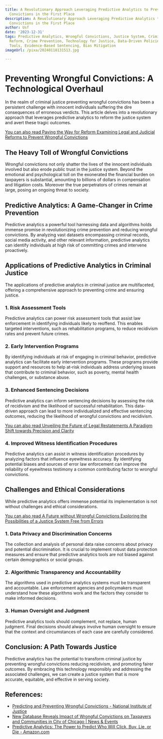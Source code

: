 ```yaml
---
title: A Revolutionary Approach Leveraging Predictive Analytics to Prevent Wrongful
  Convictions in the First Place
description: A Revolutionary Approach Leveraging Predictive Analytics to Prevent Wrongful
  Convictions in the First Place
author: Usf
date: '2023-12-31'
tags: Predictive Analytics, Wrongful Convictions, Justice System, Criminal Justice
  Reform, Crime Prevention, Technology for Justice, Data-Driven Policing, Risk Assessment
  Tools, Evidence-Based Sentencing, Bias Mitigation
imageUrl: /pixa/20240118131513.jpg

---
```

# Preventing  Wrongful Convictions: A Technological Overhaul

In the realm of criminal justice preventing wrongful convictions has been a persistent challenge with innocent individuals suffering the dire consequences of erroneous  verdicts. This article delves into a revolutionary approach that leverages predictive analytics to reform the justice system and avert these tragic outcomes.

[You can also read Paving the Way for Reform Examining Legal and Judicial Reforms to Prevent Wrongful Convictions](Paving%20the%20Way%20for%20Reform%20Examining%20Legal%20and%20Judicial%20Reforms%20to%20Prevent%20Wrongful%20Convictions)


## The Heavy Toll of Wrongful Convictions

Wrongful  convictions not only shatter the  lives of the innocent individuals involved but also erode public trust in the justice system. Beyond the emotional and psychological toll on the exonerated the financial burden on  taxpayers  is substantial, amounting to billions of dollars in compensation and litigation costs. Moreover the true perpetrators of crimes remain at large,  posing  an ongoing threat to  society.

## Predictive Analytics: A Game-Changer  in Crime Prevention

Predictive analytics a powerful tool harnessing data and algorithms holds immense promise in revolutionizing crime prevention and reducing wrongful convictions. By analyzing vast  datasets encompassing criminal records, social media activity, and other relevant information, predictive analytics can identify individuals at high  risk  of committing crimes and intervene proactively.

## Applications of Predictive Analytics in Criminal Justice

The applications of predictive analytics in criminal justice are multifaceted,  offering a comprehensive approach to preventing crime and ensuring justice.

###  1. Risk  Assessment Tools

Predictive analytics can  power risk assessment tools that assist law enforcement in identifying individuals likely to reoffend. This enables targeted  interventions, such as rehabilitation  programs, to reduce  recidivism rates and  prevent future crimes.

### 2. Early Intervention  Programs

By identifying individuals at  risk of engaging in criminal  behavior, predictive analytics can facilitate early  intervention  programs. These programs  provide  support and resources to help at-risk individuals address underlying  issues that contribute to criminal behavior, such as poverty, mental health challenges, or substance abuse.

### 3. Enhanced Sentencing Decisions

Predictive analytics can inform sentencing decisions by assessing the risk of  recidivism and the likelihood of successful rehabilitation. This data-driven approach can lead  to more individualized and effective sentencing outcomes, reducing the  likelihood of  wrongful convictions and recidivism.

[You can also read Unveiling the Future of Legal Restatements A Paradigm Shift towards Precision and Clarity](Unveiling%20the%20Future%20of%20Legal%20Restatements%20A%20Paradigm%20Shift%20towards%20Precision%20and%20Clarity)


### 4. Improved Witness Identification Procedures

Predictive analytics  can assist in witness identification procedures  by  analyzing factors that influence eyewitness accuracy. By identifying potential biases and sources of error law  enforcement can improve the reliability of eyewitness  testimony  a common contributing factor to wrongful convictions.

##  Challenges and Ethical Considerations

While predictive analytics offers immense potential its implementation is  not without challenges and ethical considerations.

[You can also read A Future without Wrongful Convictions Exploring the Possibilities of a Justice System Free from Errors](A%20Future%20without%20Wrongful%20Convictions%20Exploring%20the%20Possibilities%20of%20a%20Justice%20System%20Free%20from%20Errors)


### 1. Data Privacy and  Discrimination Concerns

The collection and  analysis of personal data raise concerns about privacy  and potential discrimination. It is  crucial to implement robust data protection  measures  and ensure that predictive analytics tools are not  biased  against certain demographics or social groups.

###  2. Algorithmic Transparency and Accountability

The algorithms used in predictive analytics systems must be transparent and accountable. Law enforcement agencies and policymakers must understand how these algorithms work and the factors they consider to  make informed decisions.

### 3. Human Oversight and  Judgment

Predictive analytics tools should  complement,  not replace, human judgment. Final decisions should always involve human oversight to ensure that the context and circumstances of each case are carefully considered.

## Conclusion: A Path Towards  Justice

Predictive analytics has the potential to transform criminal justice by preventing wrongful  convictions  reducing recidivism, and promoting fairer outcomes. By embracing this technology responsibly and addressing the associated challenges, we can  create a justice system that is more  accurate, equitable, and effective in serving society.

## References:
- [Predicting and Preventing Wrongful Convictions - National Institute of Justice](https://nij.ojp.gov/topics/articles/predicting-and-preventing-wrongful-convictions)
- [New Database Reveals Impact of Wrongful Convictions on Taxpayers and Communities in City of Chicago | News & Events](https://www.ropesgray.com/en/news-and-events/news/2023/12/new-database-reveals-impact-of-wrongful-convictions-on-taxpayers-and-communities)
- [Predictive Analytics: The Power to Predict Who Will Click, Buy, Lie, or Die - Amazon.com](https://www.amazon.com/Predictive-Analytics-Power-Predict-Click/dp/1118356853)
